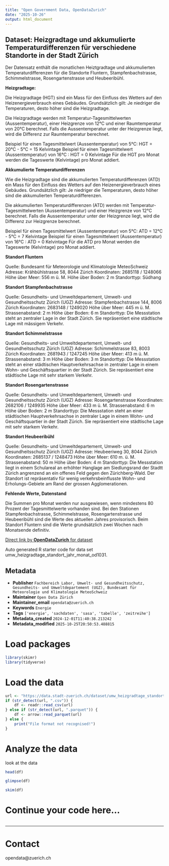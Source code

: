 ```yaml
---
title: "Open Government Data, OpenDataZurich"
date: "2025-10-26"
output: html_document
---
```


## Dataset: Heizgradtage und akkumulierte Temperaturdifferenzen für verschiedene Standorte in der Stadt Zürich

Der Datensatz enthält die monatlichen Heiztgradtage und akkumulierten Temperaturdifferenzen für die Standorte Fluntern, Stampfenbachstrasse, Schimmelstrasse, Rosengartenstrasse und Heubeeribühl.

**Heizgradtage:**


Die Heizgradtage (HGT) sind ein Mass für den Einfluss des Wetters auf den Heizenergieverbrauch eines Gebäudes. Grundsätzlich gilt: Je niedriger die Temperaturen, desto höher sind die Heizgradtage.

Die Heizgradtage werden mit Temperatur-Tagesmittelwerten (Aussentemperatur), einer Heizgrenze von 12°C und einer Raumtemperatur von 20°C berechnet. Falls die Aussentemperatur unter der Heizgrenze liegt, wird die Differenz zur Raumtemperatur berechnet. 

Beispiel für einen Tagesmittelwert (Aussentemperatur) von 5°C: HGT = 20°C - 5°C = 15 Kelvintage
Beispiel für einen Tagesmittelwert (Aussentemperatur) von 16°C : HGT = 0 Kelvintage
Für die HGT pro Monat werden die Tageswerte (Kelvintage) pro Monat addiert.


[]()

**Akkumulierte Temperaturdifferenzen**


Wie die Heizgradtage sind die akkumulierten Temperaturdifferenzen (ATD) ein Mass für den Einfluss des Wetters auf den Heizenergieverbrauch eines Gebäudes. Grundsätzlich gilt: Je niedriger die Temperaturen, desto höher sind die akkumulierten Temperaturdifferenzen.

Die akkumulierten Temperaturdifferenzen (ATD) werden mit Temperatur-Tagesmittelwerten (Aussentemperatur) und einer Heizgrenze von 12°C berechnet. Falls die Aussentemperatur unter der Heizgrenze liegt, wird die Differenz zur Heizgrenze berechnet. 

Beispiel für einen Tagesmittelwert (Aussentemperatur) von 5°C: ATD = 12°C - 5°C = 7 Kelvintage
Beispiel für einen Tagesmittelwert (Aussentemperatur) von 16°C : ATD = 0 Kelvintage
Für die ATD pro Monat werden die Tageswerte (Kelvintage) pro Monat addiert.


[]()

**Standort Fluntern**


Quelle: Bundesamt für Meteorologie und Klimatologie MeteoSchweiz
Adresse: Krähbühlstrasse 58, 8044 Zürich
Koordinaten: 2685118 / 1248066
Höhe über Meer: 556 m ü. M.
Höhe über Boden: 2 m
Standorttyp: Südhang


[]()

**Standort Stampfenbachstrasse**


Quelle: Gesundheits- und Umweltdepartement, Umwelt- und Gesundheitsschutz Zürich (UGZ)
Adresse: Stampfenbachstrasse 144, 8006 Zürich
Koordinaten: 2683148 / 1249020
Höhe über Meer: 445 m ü. M.
Strassenabstand: 2 m
Höhe über Boden: 6 m
Standorttyp: Die Messstation steht an zentraler Lage in der Stadt Zürich. Sie repräsentiert eine städtische Lage mit mässigem Verkehr.


[]()

**Standort Schimmelstrasse**


Quelle: Gesundheits- und Umweltdepartement, Umwelt- und Gesundheitsschutz Zürich (UGZ)
Adresse: Schimmelstrasse 83, 8003 Zürich
Koordinaten: 2681943 / 1247245
Höhe über Meer: 413 m ü. M.
Strassenabstand: 3 m
Höhe über Boden: 3 m
Standorttyp: Die Messstation steht an einer städtischen Hauptverkehrsachse in zentraler Lage in einem Wohn- und Geschäftsquartier in der Stadt Zürich. Sie repräsentiert eine städtische Lage mit sehr starkem Verkehr.


[]()

**Standort Rosengartenstrasse**


Quelle: Gesundheits- und Umweltdepartement, Umwelt- und Gesundheitsschutz Zürich (UGZ)
Adresse: Rosengartenstrasse
Koordinaten: 2682106 / 1249935
Höhe über Meer: 433 m ü. M.
Strassenabstand: 6 m
Höhe über Boden: 2 m
Standorttyp: Die Messstation steht an einer städtischen Hauptverkehrsachse in zentraler Lage in einem Wohn- und Geschäftsquartier in der Stadt Zürich. Sie repräsentiert eine städtische Lage mit sehr starkem Verkehr.


[]()

**Standort Heubeeribühl**


Quelle: Gesundheits- und Umweltdepartement, Umwelt- und Gesundheitsschutz Zürich (UGZ)
Adresse: Heubeeriweg 30, 8044 Zürich
Koordinaten: 2685137 / 1248473
Höhe über Meer: 610 m. ü. M.
Strassenabstand: 50 m
Höhe über Boden: 4 m
Standorttyp: Die Messstation liegt in einem Schulareal an erhöhter Hanglage am Siedlungsrand der Stadtt Zürich angrenzend an ein offenes Feld gegen den Zürichberg-Wald. Der Standort ist repräsentativ für wenig verkehrsbeinflusste Wohn- und Erholungs-Gebiete am Rand der grossen Agglomerationen.


[]()

**Fehlende Werte, Datenstand**

Die Summen pro Monat werden nur ausgewiesen, wenn mindestens 80 Prozent der Tagesmittelwerte vorhanden sind. Bei den Stationen Stampfenbachstrasse, Schimmelstrasse, Rosengartenstrasse und Heubeeribühl sind die Werte des aktuellen Jahres provisorisch. Beim Standort Fluntern sind die Werte grundsätzlich zwei Wochen nach Monatsende definitiv.

[]()



[Direct link by **OpenDataZurich** for dataset](https://data.stadt-zuerich.ch/dataset/umw_heizgradtage_standort_jahr_monat_od1031)

Auto generated R starter code for data set umw_heizgradtage_standort_jahr_monat_od1031.

## Metadata

- **Publisher** `Fachbereich Labor, Umwelt- und Gesundheitsschutz, Gesundheits- und Umweltdepartement (UGZ), Bundesamt für Meteorologie und Klimatologie MeteoSchweiz`
- **Maintainer** `Open Data Zürich`
- **Maintainer_email** `opendata@zuerich.ch`
- **Keywords** `Energie`
- **Tags** `['energie', 'sachdaten', 'sasa', 'tabelle', 'zeitreihe']`
- **Metadata_created** `2024-12-01T11:40:38.213242`
- **Metadata_modified** `2025-10-25T20:50:53.488815`


# Load packages

```r
library(skimr)
library(tidyverse)
```

# Load the data

```r
url <- "https://data.stadt-zuerich.ch/dataset/umw_heizgradtage_standort_jahr_monat_od1031/download/UMW103OD1031.csv"
if (str_detect(url, ".csv")) {
    df <- readr::read_csv(url)
} else if (str_detect(url, ".parquet")) {
    df <- arrow::read_parquet(url)
} else {
    print("File format not recognised!")
}
```

# Analyze the data

look at the data
```r
head(df)
```

```r
glimpse(df)
```

```r
skim(df)
```

# Continue your code here...

```r

```

------------------------------------------------------------------------

# Contact

opendata@zuerich.ch
